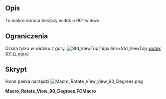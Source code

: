 <languages/>
{{Macro/pl
|Name=Macro Rotate View by 90°
|Icon=Macro Rotate View view 90 Degrees.png
|Description=To makro obraca bieżący widok o 90° w lewo. Działa tylko w [[Std_ViewTop/pl|widoku z góry]].
|Author=Yorik
|Version=01.00
|Date=2010-11-17
|FCVersion=All
|Download=[https://wiki.freecad.org/images/a/a0/Macro_Rotate_View_view_90_Degrees.png Ikona paska narzędzi]
|SeeAlso=[[Macro_Rotate_ViewAxonometric/pl|Macro Rotate ViewAxonometric]], [[Macro_Rotate_View_Free/pl|Macro Rotate View Free]]
}}

<span id="Description"></span>
==Opis==

To makro obraca bieżący widok o 90° w lewo.

<span id="Limitations"></span>
==Ograniczenia==

Działa tylko w widoku z góry: [[Image:View-top.svg|Std_ViewTop|16px|link=Std_ViewTop]] [[Std_ViewTop/pl|widok XY (z góry)]]

<span id="Script"></span>
==Skrypt==

Ikona paska narzędzi [[Image:Macro Rotate View view 90 Degrees.png]]

'''Macro_Rotate_View_90_Degrees.FCMacro'''

{{MacroCode|code=
import math
from pivy import coin
cam = Gui.ActiveDocument.ActiveView.getCameraNode()
rot = coin.SbRotation()
rot.setValue(coin.SbVec3f(0,0,1),math.pi/2)
nrot = cam.orientation.getValue() * rot
cam.orientation = nrot
}}


{{clear}}